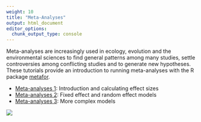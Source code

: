 ```yaml
---
weight: 10
title: "Meta-Analyses"
output: html_document
editor_options: 
  chunk_output_type: console
---
```


Meta-analyses are increasingly used in ecology, evolution and the environmental sciences to find general patterns among many studies, settle controversies among conflicting studies and to generate new hypotheses. These tutorials provide an introduction to running meta-analyses with the R package [metafor](http://www.metafor-project.org/doku.php).

* [Meta-analyses 1](meta-analysis-1): Introduction and calculating effect sizes  
* [Meta-analyses 2](meta-analysis-2): Fixed effect and random effect models  
* [Meta-analyses 3](meta-analysis-3): More complex models 

![](images/4666102_orig.jpg)
